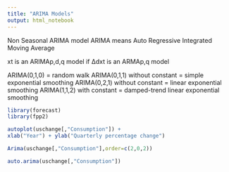 ```yaml
---
title: "ARIMA Models"
output: html_notebook
---
```


Non Seasonal ARIMA model
ARIMA means Auto Regressive Integrated Moving Average

xt is an ARIMAp,d,q model if ∆dxt is an ARMAp,q model

ARIMA(0,1,0) = random walk
ARIMA(0,1,1) without constant = simple exponential smoothing
ARIMA(0,2,1) without constant = linear exponential smoothing
ARIMA(1,1,2) with constant = damped-trend linear exponential smoothing


```r
library(forecast)
library(fpp2)
```



```r
autoplot(uschange[,"Consumption"]) +
xlab("Year") + ylab("Quarterly percentage change")
```

```r
Arima(uschange[,"Consumption"],order=c(2,0,2))
```

```r
auto.arima(uschange[,"Consumption"])
```

```r

```













